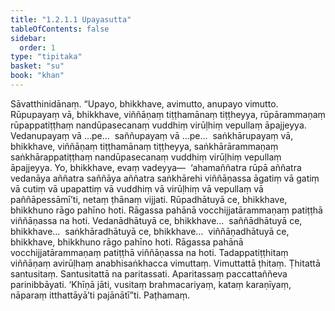 ```yaml
---
title: "1.2.1.1 Upayasutta"
tableOfContents: false
sidebar:
  order: 1
type: "tipitaka"
basket: "su"
book: "khan"
---
```



<DynamicBreadcrumb />

<Division number="53" book="khan" bookNo="13" page="43">

<Paragraph number="233" book="khan">
Sāvatthinidānaṃ. “Upayo, bhikkhave, avimutto, anupayo vimutto. Rūpupayaṃ vā, bhikkhave, viññāṇaṃ tiṭṭhamānaṃ tiṭṭheyya, rūpārammaṇaṃ rūpappatiṭṭhaṃ nandūpasecanaṃ vuddhiṃ virūḷhiṃ vepullaṃ āpajjeyya. Vedanupayaṃ vā …pe…  saññupayaṃ vā …pe…  saṅkhārupayaṃ vā, bhikkhave, viññāṇaṃ tiṭṭhamānaṃ tiṭṭheyya, saṅkhārārammaṇaṃ saṅkhārappatiṭṭhaṃ nandūpasecanaṃ vuddhiṃ virūḷhiṃ vepullaṃ āpajjeyya.
</Paragraph>

<Paragraph number="234" book="khan">
Yo, bhikkhave, evaṃ vadeyya—  ‘ahamaññatra rūpā aññatra vedanāya aññatra saññāya aññatra saṅkhārehi viññāṇassa āgatiṃ vā gatiṃ vā cutiṃ vā upapattiṃ vā vuddhiṃ vā virūḷhiṃ vā vepullaṃ vā paññāpessāmī’ti, netaṃ ṭhānaṃ vijjati.
</Paragraph>

<Paragraph number="235" book="khan">
Rūpadhātuyā ce, bhikkhave, bhikkhuno rāgo pahīno hoti. Rāgassa pahānā vocchijjatārammaṇaṃ patiṭṭhā viññāṇassa na hoti. Vedanādhātuyā ce, bhikkhave…  saññādhātuyā ce, bhikkhave…  saṅkhāradhātuyā ce, bhikkhave…  viññāṇadhātuyā ce, bhikkhave, bhikkhuno rāgo pahīno hoti. Rāgassa pahānā vocchijjatārammaṇaṃ patiṭṭhā viññāṇassa na hoti. Tadappatiṭṭhitaṃ viññāṇaṃ avirūḷhaṃ anabhisaṅkhacca vimuttaṃ. Vimuttattā ṭhitaṃ. Ṭhitattā santusitaṃ. Santusitattā na paritassati. Aparitassaṃ paccattaññeva parinibbāyati. ‘Khīṇā jāti, vusitaṃ brahmacariyaṃ, kataṃ karaṇīyaṃ, nāparaṃ itthattāyā’ti pajānātī”ti.

</Paragraph>
</Division>

<Paragraph number="236" type="center" book="khan">
Paṭhamaṃ.
</Paragraph>